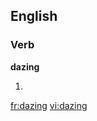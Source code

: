 
==English==

===Verb===
'''dazing'''

# {{present participle of|[[daze]]}}

[[fr:dazing]]
[[vi:dazing]]